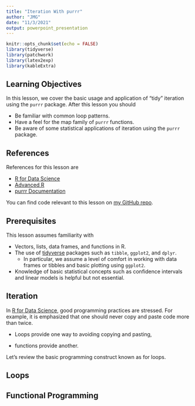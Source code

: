 ```yaml
---
title: "Iteration With purrr"
author: "JMG"
date: "11/3/2021"
output: powerpoint_presentation
---
```


```r
knitr::opts_chunk$set(echo = FALSE)
library(tidyverse)
library(patchwork)
library(latex2exp)
library(kableExtra)
```

## Learning Objectives

In this lesson, we cover the basic usage and application of "tidy" iteration using the `purrr` package. After this lesson you should

- Be familiar with common loop patterns.
- Have a feel for the map family of `purrr` functions. 
- Be aware of some statistical applications of iteration using the `purrr` package.


## References 

References for this lesson are

- [R for Data Science](https://r4ds.had.co.nz/)
- [Advanced R](https://adv-r.hadley.nz/)
- [purrr Documentation](https://purrr.tidyverse.org/)

You can find code relevant to this lesson on [my GitHub repo](https://github.com/jmgraham30/SWBmodules). 

## Prerequisites

This lesson assumes familiarity with

- Vectors, lists, data frames, and functions in R. 
- The use of [tidyverse](https://www.tidyverse.org/) packages such as `tibble`, `ggplot2`, and `dplyr`. 
  - In particular, we assume a level of comfort in working with data frames or tibbles and basic plotting using `ggplot2`.  

- Knowledge of basic statistical concepts such as confidence intervals and linear models is helpful but not essential.   

## Iteration 

In [R for Data Science](https://r4ds.had.co.nz/), good programming practices are stressed. For example, it is emphasized that one should never copy and paste code more than twice. 

- Loops provide one way to avoiding copying and pasting, 

- functions provide another.  

Let's review the basic programming construct known as for loops. 


## Loops 



## Functional Programming






